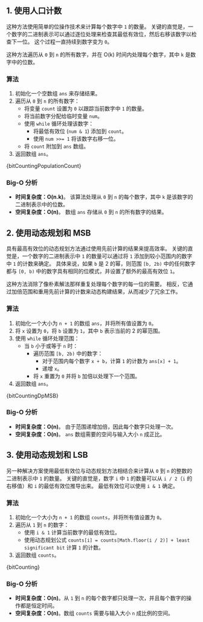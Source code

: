 

## 1. 使用人口计数

这种方法使用简单的位操作技术来计算每个数字中 `1` 的数量。 关键的直觉是，一个数字的二进制表示可以通过逐位处理来检查其最低有效位，然后右移该数字以检查下一位。 这个过程一直持续到数字变为 `0`。

这种方法遍历从 `0` 到 `n` 的所有数字，并在 O(k) 时间内处理每个数字，其中 `k` 是数字中的位数。

### 算法

1. 初始化一个空数组 `ans` 来存储结果。
2. 遍历从 `0` 到 `n` 的所有数字：
   * 将变量 `count` 设置为 `0` 以跟踪当前数字中 `1` 的数量。
   * 将当前数字分配给临时变量 `num`。
   * 使用 `while` 循环处理该数字：
     * 将最低有效位 (`num & 1`) 添加到 `count`。
     * 使用 `num >>= 1` 将该数字右移一位。
   * 将 `count` 附加到 `ans` 数组。
3. 返回数组 `ans`。

<MDXCodeBlock>
  {bitCountingPopulationCount}
</MDXCodeBlock>

### Big-O 分析

* **时间复杂度：O(n.k)**。 该算法处理从 `0` 到 `n` 的每个数字，其中 `k` 是该数字的二进制表示中的位数。
* **空间复杂度：O(n)**。 数组 `ans` 存储从 `0` 到 `n` 的所有数字的结果。

## 2. 使用动态规划和 MSB

具有最高有效位的动态规划方法通过使用先前计算的结果来提高效率。 关键的直觉是，一个数字的二进制表示中 `1` 的数量可以通过将 `1` 添加到较小范围内的数字中 `1` 的计数来确定。 具体来说，如果 `b` 是 2 的幂，则范围 `[b, 2b)` 中的任何数字都与 `[0, b)` 中的数字具有相同的位模式，并设置了额外的最高有效位 `1`。

这种方法消除了像朴素解法那样重复处理每个数字的每一位的需要。 相反，它通过加倍范围和重用先前计算的计数来动态构建结果，从而减少了冗余工作。

### 算法

1. 初始化一个大小为 `n + 1` 的数组 `ans`，并将所有值设置为 `0`。
2. 将 `x` 设置为 `0`，将 `b` 设置为 `1`，其中 `b` 表示当前的 2 的幂范围。
3. 使用 `while` 循环处理范围：
   * 当 `b` 小于或等于 `n` 时：
     * 遍历范围 `[b, 2b)` 中的数字：
       * 对于范围内每个数字 `x + b`，计算 `1` 的计数为 `ans[x] + 1`。
       * 递增 `x`。
     * 将 `x` 重置为 `0` 并将 `b` 加倍以处理下一个范围。
4. 返回数组 `ans`。

<MDXCodeBlock>
  {bitCountingDpMSB}
</MDXCodeBlock>

### Big-O 分析

* **时间复杂度：O(n)**。 由于范围递增加倍，因此每个数字只处理一次。
* **空间复杂度：O(n)**。 `ans` 数组需要的空间与输入大小 `n` 成正比。

## 3. 使用动态规划和 LSB

另一种解决方案使用最低有效位与动态规划方法相结合来计算从 `0` 到 `n` 的整数的二进制表示中 `1` 的数量。 关键的直觉是，数字 `i` 中 `1` 的数量可以从 `i / 2`（`i` 的右移值）和 `i` 的最低有效位推导出来。 最低有效位可以使用 `i & 1` 确定。

### 算法

1. 初始化一个大小为 `n + 1` 的数组 `counts`，并将所有值设置为 `0`。
2. 遍历从 `1` 到 `n` 的数字：
   * 使用 `i & 1` 计算当前数字的最低有效位。
   * 使用动态规划公式 `counts[i] = counts[Math.floor(i / 2)] + least significant bit` 计算 `1` 的计数。
3. 返回数组 `counts`。

<MDXCodeBlock>
  {bitCounting}
</MDXCodeBlock>

### Big-O 分析

* **时间复杂度：O(n)**。从 `1` 到 `n` 的每个数字都只处理一次，并且每个数字的操作都是恒定时间。
* **空间复杂度：O(n)**。数组 `counts` 需要与输入大小 `n` 成比例的空间。
